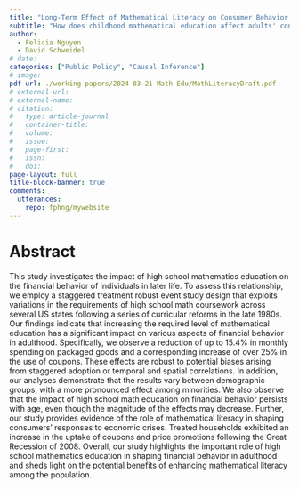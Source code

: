 ```yaml
---
title: "Long-Term Effect of Mathematical Literacy on Consumer Behavior: Evidence from Curricular Reforms"
subtitle: "How does childhood mathematical education affect adults' consumption behavior."
author: 
  - Felicia Nguyen
  - David Schweidel
# date:
categories: ["Public Policy", "Causal Inference"]
# image: 
pdf-url: ./working-papers/2024-03-21-Math-Edu/MathLiteracyDraft.pdf
# external-url:
# external-name:
# citation:
#   type: article-journal
#   container-title: 
#   volume: 
#   issue:
#   page-first:
#   issn:
#   doi:
page-layout: full
title-block-banner: true
comments:
  utterances:
    repo: fphng/mywebsite
---
```


# Abstract

This study investigates the impact of high school mathematics education on the financial behavior of individuals in later life. To assess this relationship, we employ a staggered treatment robust event study design that exploits variations in the requirements of high school math coursework across several US states following a series of curricular reforms in the late 1980s. Our findings indicate that increasing the required level of mathematical education has a significant impact on various aspects of financial behavior in adulthood. Specifically, we observe a reduction of up to 15.4\% in monthly spending on packaged goods and a corresponding increase of over 25\% in the use of coupons. These effects are robust to potential biases arising from staggered adoption or temporal and spatial correlations. In addition, our analyses demonstrate that the results vary between demographic groups, with a more pronounced effect among minorities. We also observe that the impact of high school math education on financial behavior persists with age, even though the magnitude of the effects may decrease. Further, our study provides evidence of the role of mathematical literacy in shaping consumers' responses to economic crises. Treated households exhibited an increase in the uptake of coupons and price promotions following the Great Recession of 2008. Overall, our study highlights the important role of high school mathematics education in shaping financial behavior in adulthood and sheds light on the potential benefits of enhancing mathematical literacy among the population.